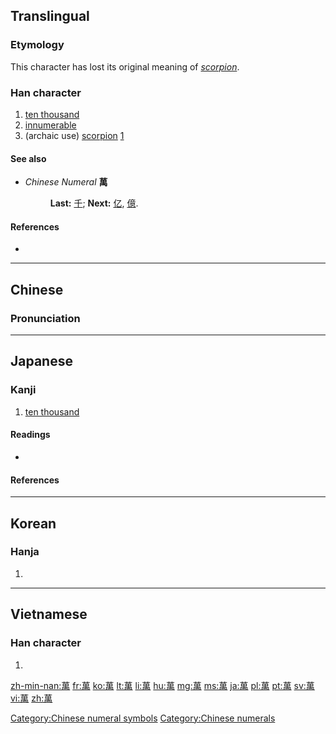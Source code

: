 {{also|万}}<!-- may be replaced by zh-forms -->
==Translingual==

===Etymology===
This character has lost its original meaning of ''[[scorpion]]''.

===Han character===
{{Han char|rn=140|rad=艸|as=09|sn=13|four=4442<sub>7</sub>|canj=廿田中月 (TWLB)|ids=⿱[[艹]][[禺]]}}

# [[ten thousand]]
# [[innumerable]]
# (archaic use) [[scorpion]] [http://en.wikipedia.org/wiki/Chinese_character#Rebus]

====See also====
* ''Chinese Numeral'' '''萬'''
*: '''Last:''' [[千]]; '''Next:''' [[亿]], [[億]].

====References====
* {{Han ref|kx=1042.330|dkj=31339|dj=1501.060|hdz=53247.080|uh=842C|ud=33836|bh=B855|bd=47189}}

[[Category:Chinese numeral symbols]]
[[Category:Chinese numerals]]

----

==Chinese==
{{zh-hanzi-box|[[万]]|萬}}

===Pronunciation===
{{zh-pron
|m=wàn
|c=maan6, mak6
|mn=
|mc=y
|oc=y
|cat=a,num
}}

----

==Japanese==
{{ja-forms|[[万]]|[[万]]|[[萬]]}}

===Kanji===
{{ja-kanji|grade=n|rs=艸09|style=kyu|shin=万}}

# [[ten thousand]]

====Readings====
* {{ja-readings|on=[[まん]] (''man''), [[ばん]] (''ban'')|kun=[[よろず]] (yorozu)|nanori=[[かず]] (''kazu''), [[ま]] (''ma''), [[ゆる]] (''yuru''), [[よし]] (''yoshi'')}}

====References====
{{ja-kref
|jis= 685F 
|ku= 7263 
|shift= E4DD
|euc= E8DF
|freq= 2125
|nelson= 3984 
|newnelson= 5103 
|halpern= 2497 
|kld= ''not listed''
|heisig= 2969 
|tuttle= 0a3.8
}}

----

==Korean==

===Hanja===
{{ko-hanja|hangeul=만|rv=man|mr=man|y=man|eumhun=만|ehrv=man|ehmr=man|ehy=man}}

# {{defn|lang=ko|sort=艸09}}

----

==Vietnamese==

===Han character===
{{vi-hantu|[[vạn]], [[vàn]], [[mại]], [[muôn]]|rs=艸09}}

# {{defn|lang=vi|sort=艸09}}

[[zh-min-nan:萬]]
[[fr:萬]]
[[ko:萬]]
[[lt:萬]]
[[li:萬]]
[[hu:萬]]
[[mg:萬]]
[[ms:萬]]
[[ja:萬]]
[[pl:萬]]
[[pt:萬]]
[[sv:萬]]
[[vi:萬]]
[[zh:萬]]